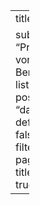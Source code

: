 ---
title: "Projekte"

subtitle: "Projektverzeichnis von Beratungsprojekten"
listing:
  contents: posts/projects/
  sort: "date desc"
  type: default
  categories: false
  sort-ui: false
  filter-ui: false
page-layout: full
title-block-banner: true
---